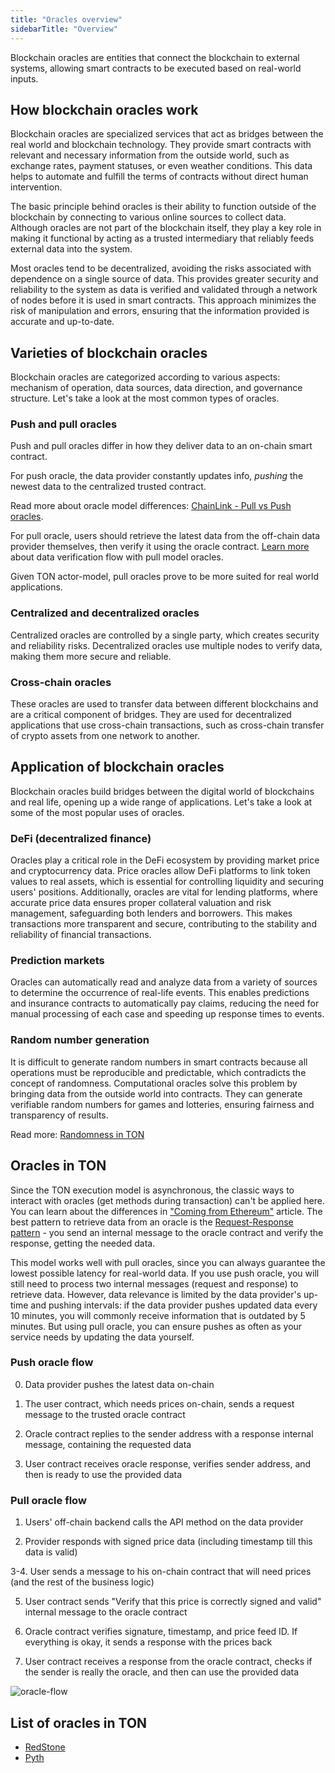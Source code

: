 ```yaml
---
title: "Oracles overview"
sidebarTitle: "Overview"
---
```



Blockchain oracles are entities that connect the blockchain to external systems, allowing smart contracts to be executed based on real-world inputs.

## How blockchain oracles work

Blockchain oracles are specialized services that act as bridges between the real world and blockchain technology. They provide smart contracts with relevant and necessary information from the outside world, such as exchange rates, payment statuses, or even weather conditions. This data helps to automate and fulfill the terms of contracts without direct human intervention.

The basic principle behind oracles is their ability to function outside of the blockchain by connecting to various online sources to collect data. Although oracles are not part of the blockchain itself, they play a key role in making it functional by acting as a trusted intermediary that reliably feeds external data into the system.

Most oracles tend to be decentralized, avoiding the risks associated with dependence on a single source of data. This provides greater security and reliability to the system as data is verified and validated through a network of nodes before it is used in smart contracts. This approach minimizes the risk of manipulation and errors, ensuring that the information provided is accurate and up-to-date.

## Varieties of blockchain oracles

Blockchain oracles are categorized according to various aspects: mechanism of operation, data sources, data direction, and governance structure. Let's take a look at the most common types of oracles.

### Push and pull oracles

Push and pull oracles differ in how they deliver data to an on-chain smart contract.

For push oracle, the data provider constantly updates info, *pushing* the newest data to the centralized trusted contract.

Read more about oracle model differences: [ChainLink - Pull vs Push oracles](https://chain.link/education-hub/pull-oracles-vs-push-oracles).

For pull oracle, users should retrieve the latest data from the off-chain data provider themselves, then verify it using the oracle contract. [Learn more](#oracles-in-ton) about data verification flow with pull model oracles.

Given TON actor-model, pull oracles prove to be more suited for real world applications.

### Centralized and decentralized oracles

Centralized oracles are controlled by a single party, which creates security and reliability risks. Decentralized oracles use multiple nodes to verify data, making them more secure and reliable.

### Cross-chain oracles

These oracles are used to transfer data between different blockchains and are a critical component of bridges. They are used for decentralized applications that use cross-chain transactions, such as cross-chain transfer of crypto assets from one network to another.

## Application of blockchain oracles

Blockchain oracles build bridges between the digital world of blockchains and real life, opening up a wide range of applications. Let's take a look at some of the most popular uses of oracles.

### DeFi (decentralized finance)

Oracles play a critical role in the DeFi ecosystem by providing market price and cryptocurrency data. Price oracles allow DeFi platforms to link token values to real assets, which is essential for controlling liquidity and securing users' positions. Additionally, oracles are vital for lending platforms, where accurate price data ensures proper collateral valuation and risk management, safeguarding both lenders and borrowers. This makes transactions more transparent and secure, contributing to the stability and reliability of financial transactions.

### Prediction markets

Oracles can automatically read and analyze data from a variety of sources to determine the occurrence of real-life events. This enables predictions and insurance contracts to automatically pay claims, reducing the need for manual processing of each case and speeding up response times to events.

### Random number generation

It is difficult to generate random numbers in smart contracts because all operations must be reproducible and predictable, which contradicts the concept of randomness. Computational oracles solve this problem by bringing data from the outside world into contracts. They can generate verifiable random numbers for games and lotteries, ensuring fairness and transparency of results.

Read more: [Randomness in TON](/techniques/random)

## Oracles in TON

Since the TON execution model is asynchronous, the classic ways to interact with oracles (get methods during transaction) can't be applied here. You can learn about the differences in ["Coming from Ethereum"](/guidebook/from-ethereum) article. The best pattern to retrieve data from an oracle is the [Request-Response pattern](/techniques/carry-value) - you send an internal message to the oracle contract and verify the response, getting the needed data.

This model works well with pull oracles, since you can always guarantee the lowest possible latency for real-world data. If you use push oracle, you will still need to process two internal messages (request and response) to retrieve data. However, data relevance is limited by the data provider's up-time and pushing intervals: if the data provider pushes updated data every 10 minutes, you will commonly receive information that is outdated by 5 minutes. But using pull oracle, you can ensure pushes as often as your service needs by updating the data yourself.

### Push oracle flow

0. Data provider pushes the latest data on-chain

1. The user contract, which needs prices on-chain, sends a request message to the trusted oracle contract

2. Oracle contract replies to the sender address with a response internal message, containing the requested data

3. User contract receives oracle response, verifies sender address, and then is ready to use the provided data

### Pull oracle flow

1. Users' off-chain backend calls the API method on the data provider

2. Provider responds with signed price data (including timestamp till this data is valid)

3-4. User sends a message to his on-chain contract that will need prices (and the rest of the business logic)

5. User contract sends "Verify that this price is correctly signed and valid" internal message to the oracle contract

6. Oracle contract verifies signature, timestamp, and price feed ID. If everything is okay, it sends a response with the prices back

7. User contract receives a response from the oracle contract, checks if the sender is really the oracle, and then can use the provided data


![oracle-flow](/resources/images/oracles/oracle-flow.svg)



## List of oracles in TON

- [RedStone](/ecosystem/interoperability/oracles/redstone)
- [Pyth](/ecosystem/interoperability/oracles/pyth)
